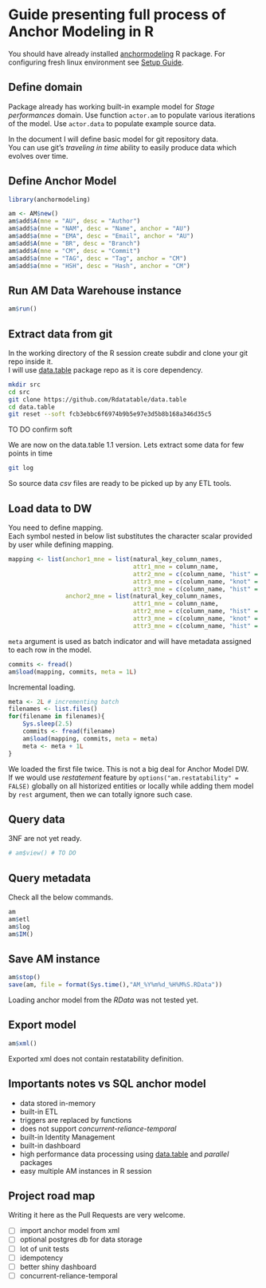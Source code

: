 
# Guide presenting full process of Anchor Modeling in R

You should have already installed [anchormodeling](https://github.com/jangorecki/anchormodeling) R package. For configuring fresh linux environment see [Setup Guide](inst/docs/setup.md).  

## Define domain

Package already has working built-in example model for *Stage performances* domain. Use function `actor.am` to populate various iterations of the model. Use `actor.data` to populate example source data.  

In the document I will define basic model for git repository data.  
You can use git's *traveling in time* ability to easily produce data which evolves over time.  

## Define Anchor Model

```r
library(anchormodeling)

am <- AM$new()
am$add$A(mne = "AU", desc = "Author")
am$add$a(mne = "NAM", desc = "Name", anchor = "AU")
am$add$a(mne = "EMA", desc = "Email", anchor = "AU")
am$add$A(mne = "BR", desc = "Branch")
am$add$A(mne = "CM", desc = "Commit")
am$add$a(mne = "TAG", desc = "Tag", anchor = "CM")
am$add$a(mne = "HSH", desc = "Hash", anchor = "CM")
```

## Run AM Data Warehouse instance

```r
am$run()
```

## Extract data from git

In the working directory of the R session create subdir and clone your git repo inside it.  
I will use [data.table](https://github.com/Rdatatable/data.table) package repo as it is core dependency.  

```sh
mkdir src
cd src
git clone https://github.com/Rdatatable/data.table
cd data.table
git reset --soft fcb3ebbc6f6974b9b5e97e3d5b8b168a346d35c5
```

TO DO confirm soft

We are now on the data.table 1.1 version. Lets extract some data for few points in time

```sh
git log
```

So source data *csv* files are ready to be picked up by any ETL tools.

## Load data to DW

You need to define mapping.  
Each symbol nested in below list substitutes the character scalar provided by user while defining mapping.  

```r
mapping <- list(anchor1_mne = list(natural_key_column_names,
                                   attr1_mne = column_name,
                                   attr2_mne = c(column_name, "hist" = historize_column_name),
                                   attr3_mne = c(column_name, "knot" = knot_mne),
                                   attr3_mne = c(column_name, "hist" = historize_column_name, "knot" = knot_mne)),
                anchor2_mne = list(natural_key_column_names,
                                   attr1_mne = column_name,
                                   attr2_mne = c(column_name, "hist" = historize_column_name),
                                   attr3_mne = c(column_name, "knot" = knot_mne),
                                   attr3_mne = c(column_name, "hist" = historize_column_name, "knot" = knot_mne)))
```

`meta` argument is used as batch indicator and will have metadata assigned to each row in the model.  

```r
commits <- fread()
am$load(mapping, commits, meta = 1L)
```

Incremental loading.

```r
meta <- 2L # incrementing batch
filenames <- list.files()
for(filename in filenames){
    Sys.sleep(2.5)
    commits <- fread(filename)
    am$load(mapping, commits, meta = meta)
    meta <- meta + 1L
}
```

We loaded the first file twice. This is not a big deal for Anchor Model DW.  
If we would use *restatement* feature by `options("am.restatability" = FALSE)` globally on all historized entities or locally while adding them model by `rest` argument, then we can totally ignore such case.  

## Query data

3NF are not yet ready.  

```r
# am$view() # TO DO
```

## Query metadata

Check all the below commands.

```r
am
am$etl
am$log
am$IM()
```

## Save AM instance

```r
am$stop()
save(am, file = format(Sys.time(),"AM_%Y%m%d_%H%M%S.RData"))
```

Loading anchor model from the *RData* was not tested yet.

## Export model

```r
am$xml()
```

Exported xml does not contain restatability definition.  

## Importants notes vs SQL anchor model

- data stored in-memory
- built-in ETL
- triggers are replaced by functions
- does not support *concurrent-reliance-temporal*
- built-in Identity Management
- built-in dashboard
- high performance data processing using [data.table](https://github.com/Rdatatable/data.table) and *parallel* packages
- easy multiple AM instances in R session

## Project road map

Writing it here as the Pull Requests are very welcome.  

- [ ] import anchor model from xml
- [ ] optional postgres db for data storage
- [ ] lot of unit tests
- [ ] idempotency
- [ ] better shiny dashboard
- [ ] concurrent-reliance-temporal
